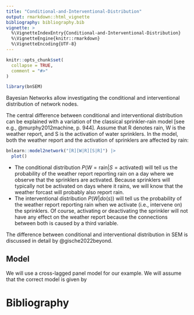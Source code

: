 ```yaml
---
title: "Conditional-and-Interventional-Distribution"
output: rmarkdown::html_vignette
bibliography: bibliography.bib
vignette: >
  %\VignetteIndexEntry{Conditional-and-Interventional-Distribution}
  %\VignetteEngine{knitr::rmarkdown}
  %\VignetteEncoding{UTF-8}
---
```


```r
knitr::opts_chunk$set(
  collapse = TRUE,
  comment = "#>"
)
```

```r
library(bnSEM)
```

Bayesian Networks allow investigating the conditional and interventional 
distribution of network nodes. 

The central difference between conditional and interventional distribution
can be explained with a variation of the classical sprinkler-rain model [see e.g.,
@murphy2012machine, p. 944]. Assume that R denotes rain, W is the weather report,
and S is the activation of water sprinklers. In the model, both the weather report
and the activation of sprinklers are affected by rain:
```r
bnlearn::model2network("[R][W|R][S|R]") |>
  plot()
```


- The conditional distribution $P(W = \text{rain} |S  = \text{activated})$ will tell us the probability 
of the weather report reporting rain on a day where we observe that the sprinklers are activated. 
Because sprinklers will typically not be activated on days where it rains, we will know that
the weather forcast will probably also report rain.
- The interventional distribution $P(W | do(s))$ will tell us the probability 
of the weather report reporting rain when we activate (i.e., intervene on) the
sprinklers. Of course, activating or deactivating the sprinkler will not have any
effect on the weather report because the connections between both is caused by a 
third variable.

The difference between conditional and interventional distribution in SEM is discussed in
detail by @gische2022beyond.

## Model

We will use a cross-lagged panel model for our example. We will assume that the
correct model is given by



# Bibliography
